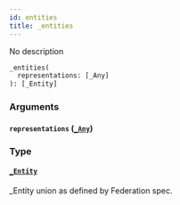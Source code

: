 ```yaml
---
id: entities
title: _entities
---
```



No description

```graphql
_entities(
  representations: [_Any]
): [_Entity]
```


### Arguments

#### `representations` ([`_Any`](../../../developer/api-reference/scalars/any))




### Type

#### [`_Entity`](../../../developer/api-reference/unions/entity) 

_Entity union as defined by Federation spec.




